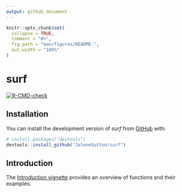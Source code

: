 ```yaml
---
output: github_document
---
```


<!-- README.md is generated from README.Rmd. Please edit that file -->

```r
knitr::opts_chunk$set(
  collapse = TRUE,
  comment = "#>",
  fig.path = "man/figures/README-",
  out.width = "100%"
)
```

# surf

<!-- badges: start -->
[![R-CMD-check](https://github.com/JoleneSutton/surf/actions/workflows/R-CMD-check.yaml/badge.svg)](https://github.com/JoleneSutton/surf/actions/workflows/R-CMD-check.yaml)
<!-- badges: end -->

## Installation

You can install the development version of *surf* from [GitHub](https://github.com/) with:

``` r
# install.packages("devtools")
devtools::install_github("JoleneSutton/surf")
```

## Introduction

The [Introduction vignette](https://jolenesutton.github.io/surf/articles/introduction.html) provides an overview of functions and their examples.
